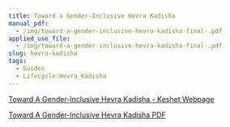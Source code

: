 ```yaml
---
title: Toward a Gender-Inclusive Hevra Kadisha
manual_pdf:
  - /img/toward-a-gender-inclusive-hevra-kadisha-final-.pdf
applied_use_file:
  - /img/toward-a-gender-inclusive-hevra-kadisha-final-.pdf
slug: hevra-kadisha
tags:
  - Guides
  - Lifecycle:Hevra_Kadisha
---
```

[](/img/toward-a-gender-inclusive-hevra-kadisha-final-.pdf)[Toward A Gender-Inclusive Hevra Kadisha - Keshet Webpage](https://www.keshetonline.org/text-only-toward-a-gender-inclusive-hevra-kadisha/)

[Toward A Gender-Inclusive Hevra Kadisha PDF](/img/toward-a-gender-inclusive-hevra-kadisha-final-.pdf)
